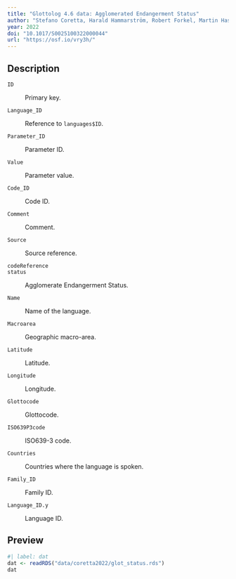 ```yaml
---
title: "Glottolog 4.6 data: Agglomerated Endangerment Status"
author: "Stefano Coretta, Harald Hammarström, Robert Forkel, Martin Haspelmath, Sebastian Bank"
year: 2022
doi: "10.1017/S0025100322000044"
url: "https://osf.io/vry3h/"
---
```


## Description

`ID`

:   Primary key.

`Language_ID`

:   Reference to `languages$ID`.

`Parameter_ID`

:   Parameter ID.

`Value`

:   Parameter value.

`Code_ID`

:   Code ID.

`Comment`

:   Comment.

`Source`

:   Source reference.

`codeReference`

:   

`status`

:   Agglomerate Endangerment Status.

`Name`

:   Name of the language.

`Macroarea`

:   Geographic macro-area.

`Latitude`

:   Latitude.

`Longitude`

:   Longitude.

`Glottocode`

:   Glottocode.

`ISO639P3code`

:   ISO639-3 code.

`Countries`

:   Countries where the language is spoken.

`Family_ID`

:   Family ID.

`Language_ID.y`

:   Language ID.

## Preview

```r
#| label: dat
dat <- readRDS("data/coretta2022/glot_status.rds")
dat
```
